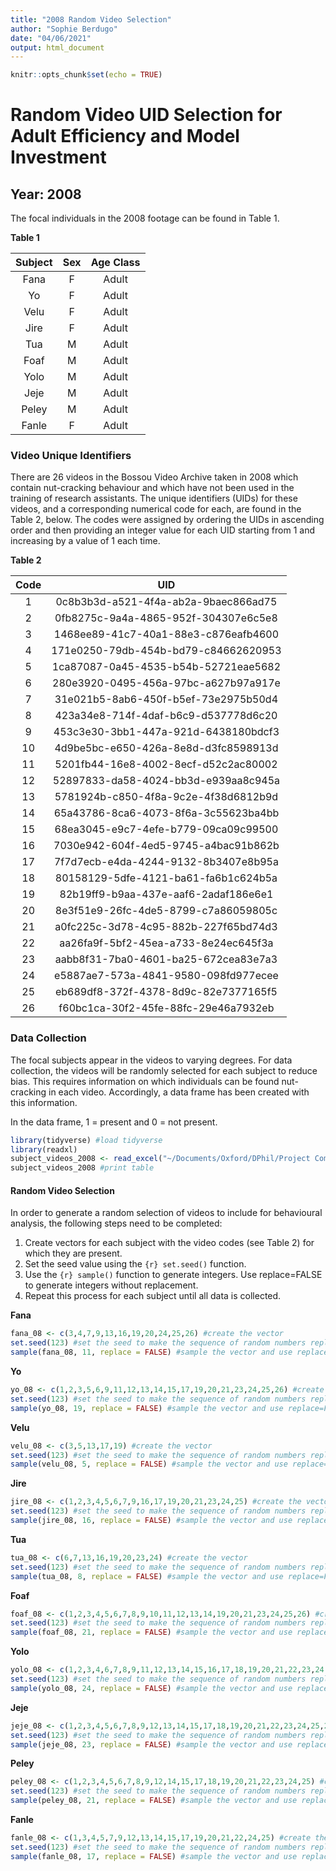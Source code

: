 ```yaml
---
title: "2008 Random Video Selection"
author: "Sophie Berdugo"
date: "04/06/2021"
output: html_document
---
```


```r
knitr::opts_chunk$set(echo = TRUE)
```

# Random Video UID Selection for Adult Efficiency and Model Investment

## Year: 2008

The focal individuals in the 2008 footage can be found in Table 1.

**Table 1**

|Subject  | Sex | Age Class  |
|:------: |:---:| :---------:|
|Fana     |F    | Adult      |
|Yo       |F    | Adult      |
|Velu     |F    | Adult      |
|Jire     |F    | Adult      |
|Tua      |M    | Adult      |
|Foaf     |M    | Adult      |
|Yolo     |M    | Adult      |
|Jeje     |M    | Adult      |
|Peley    |M    | Adult      |
|Fanle    |F    | Adult      |

### Video Unique Identifiers
There are 26 videos in the Bossou Video Archive taken in 2008 which contain nut-cracking behaviour and which have not been used in the training of research assistants. The unique identifiers (UIDs) for these videos, and a corresponding numerical code for each, are found in the Table 2, below. The codes were assigned by ordering the UIDs in ascending order and then providing an integer value for each UID starting from 1 and increasing by a value of 1 each time.

**Table 2**

|Code  | UID                                  |
|:---: | :-----------------------------------:|
|1     | 0c8b3b3d-a521-4f4a-ab2a-9baec866ad75 |
|2     | 0fb8275c-9a4a-4865-952f-304307e6c5e8 |
|3     | 1468ee89-41c7-40a1-88e3-c876eafb4600 |
|4     | 171e0250-79db-454b-bd79-c84662620953 |
|5     | 1ca87087-0a45-4535-b54b-52721eae5682 |
|6     | 280e3920-0495-456a-97bc-a627b97a917e |
|7     | 31e021b5-8ab6-450f-b5ef-73e2975b50d4 |
|8     | 423a34e8-714f-4daf-b6c9-d537778d6c20 |
|9     | 453c3e30-3bb1-447a-921d-6438180bdcf3 |
|10    | 4d9be5bc-e650-426a-8e8d-d3fc8598913d |
|11    | 5201fb44-16e8-4002-8ecf-d52c2ac80002 |
|12    | 52897833-da58-4024-bb3d-e939aa8c945a |
|13    | 5781924b-c850-4f8a-9c2e-4f38d6812b9d |
|14    | 65a43786-8ca6-4073-8f6a-3c55623ba4bb |
|15    | 68ea3045-e9c7-4efe-b779-09ca09c99500 |
|16    | 7030e942-604f-4ed5-9745-a4bac91b862b |
|17    | 7f7d7ecb-e4da-4244-9132-8b3407e8b95a |
|18    | 80158129-5dfe-4121-ba61-fa6b1c624b5a |
|19    | 82b19ff9-b9aa-437e-aaf6-2adaf186e6e1 |
|20    | 8e3f51e9-26fc-4de5-8799-c7a86059805c |
|21    | a0fc225c-3d78-4c95-882b-227f65bd74d3 |
|22    | aa26fa9f-5bf2-45ea-a733-8e24ec645f3a |
|23    | aabb8f31-7ba0-4601-ba25-672cea83e7a3 |
|24    | e5887ae7-573a-4841-9580-098fd977ecee |
|25    | eb689df8-372f-4378-8d9c-82e7377165f5 |
|26    | f60bc1ca-30f2-45fe-88fc-29e46a7932eb |

### Data Collection
The focal subjects appear in the videos to varying degrees. For data collection, the videos will be randomly selected for each subject to reduce bias. This requires information on which individuals can be found nut-cracking in each video. Accordingly, a data frame has been created with this information.

In the data frame, 1 = present and 0 = not present.

```r
library(tidyverse) #load tidyverse
library(readxl)
subject_videos_2008 <- read_excel("~/Documents/Oxford/DPhil/Project Components/Methods/Data/Subjects UIDs by Year/2008_subject_UIDs.xlsx")
subject_videos_2008 #print table
```

#### Random Video Selection
In order to generate a random selection of videos to include for behavioural analysis, the following steps need to be completed:

1. Create vectors for each subject with the video codes (see Table 2) for which they are present.
2. Set the seed value using the ```{r} set.seed()``` function.
3. Use the ```{r} sample()``` function to generate integers. Use replace=FALSE to generate integers without replacement.
4. Repeat this process for each subject until all data is collected.

**Fana**

```r
fana_08 <- c(3,4,7,9,13,16,19,20,24,25,26) #create the vector
set.seed(123) #set the seed to make the sequence of random numbers replicable
sample(fana_08, 11, replace = FALSE) #sample the vector and use replace=FALSE to sample without replacement
```

**Yo**

```r
yo_08 <- c(1,2,3,5,6,9,11,12,13,14,15,17,19,20,21,23,24,25,26) #create the vector
set.seed(123) #set the seed to make the sequence of random numbers replicable
sample(yo_08, 19, replace = FALSE) #sample the vector and use replace=FALSE to sample without replacement
```

**Velu**

```r
velu_08 <- c(3,5,13,17,19) #create the vector
set.seed(123) #set the seed to make the sequence of random numbers replicable
sample(velu_08, 5, replace = FALSE) #sample the vector and use replace=FALSE to sample without replacement
```

**Jire**

```r
jire_08 <- c(1,2,3,4,5,6,7,9,16,17,19,20,21,23,24,25) #create the vector
set.seed(123) #set the seed to make the sequence of random numbers replicable
sample(jire_08, 16, replace = FALSE) #sample the vector and use replace=FALSE to sample without replacement
```

**Tua**

```r
tua_08 <- c(6,7,13,16,19,20,23,24) #create the vector
set.seed(123) #set the seed to make the sequence of random numbers replicable
sample(tua_08, 8, replace = FALSE) #sample the vector and use replace=FALSE to sample without replacement
```

**Foaf**

```r
foaf_08 <- c(1,2,3,4,5,6,7,8,9,10,11,12,13,14,19,20,21,23,24,25,26) #create the vector
set.seed(123) #set the seed to make the sequence of random numbers replicable
sample(foaf_08, 21, replace = FALSE) #sample the vector and use replace=FALSE to sample without replacement
```

**Yolo**

```r
yolo_08 <- c(1,2,3,4,6,7,8,9,11,12,13,14,15,16,17,18,19,20,21,22,23,24,25,26) #create the vector
set.seed(123) #set the seed to make the sequence of random numbers replicable
sample(yolo_08, 24, replace = FALSE) #sample the vector and use replace=FALSE to sample without replacement
```

**Jeje**

```r
jeje_08 <- c(1,2,3,4,5,6,7,8,9,12,13,14,15,17,18,19,20,21,22,23,24,25,26) #create the vector
set.seed(123) #set the seed to make the sequence of random numbers replicable
sample(jeje_08, 23, replace = FALSE) #sample the vector and use replace=FALSE to sample without replacement
```

**Peley**

```r
peley_08 <- c(1,2,3,4,5,6,7,8,9,12,14,15,17,18,19,20,21,22,23,24,25) #create the vector
set.seed(123) #set the seed to make the sequence of random numbers replicable
sample(peley_08, 21, replace = FALSE) #sample the vector and use replace=FALSE to sample without replacement
```

**Fanle**

```r
fanle_08 <- c(1,3,4,5,7,9,12,13,14,15,17,19,20,21,22,24,25) #create the vector
set.seed(123) #set the seed to make the sequence of random numbers replicable
sample(fanle_08, 17, replace = FALSE) #sample the vector and use replace=FALSE to sample without replacement
```
